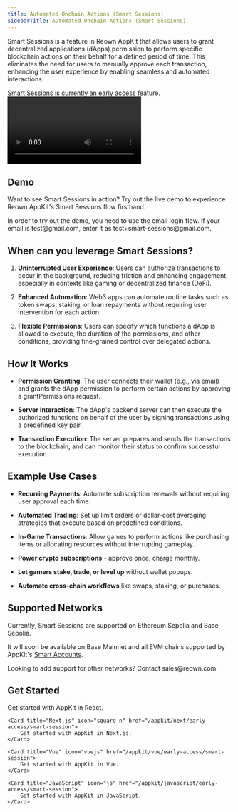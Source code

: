 ```yaml
---
title: Automated Onchain Actions (Smart Sessions)
sidebarTitle: Automated Onchain Actions (Smart Sessions)
---
```


Smart Sessions is a feature in Reown AppKit that allows users to grant decentralized applications (dApps) permission to perform specific blockchain actions on their behalf for a defined period of time. This eliminates the need for users to manually approve each transaction, enhancing the user experience by enabling seamless and automated interactions.

<Note>
Smart Sessions is currently an early access feature.
</Note>

<Frame caption="Tic Tac Toe Game using Smart Sessions">
<video
  controls
  className="w-full aspect-video"
  src="/images/smart-sessions-demo.mp4"
></video>
</Frame>

## Demo

Want to see Smart Sessions in action? Try out the live demo to experience Reown AppKit's Smart Sessions flow firsthand.

<Note>
In order to try out the demo, you need to use the email login flow. If your email is test@gmail.com, enter it as test+smart-sessions@gmail.com.
</Note>

<CardGroup cols={2}>
    <Card icon="flask" title="Try Demo" href="https://smart-sessions-demo.reown.com/?utm_source=navbar&utm_medium=docs&utm_campaign=backlinks" external />
</CardGroup>

## When can you leverage Smart Sessions?

1. **Uninterrupted User Experience**: Users can authorize transactions to occur in the background, reducing friction and enhancing engagement, especially in contexts like gaming or decentralized finance (DeFi). 

2. **Enhanced Automation**: Web3 apps can automate routine tasks such as token swaps, staking, or loan repayments without requiring user intervention for each action. 

3. **Flexible Permissions**: Users can specify which functions a dApp is allowed to execute, the duration of the permissions, and other conditions, providing fine-grained control over delegated actions.

## How It Works

- **Permission Granting**: The user connects their wallet (e.g., via email) and grants the dApp permission to perform certain actions by approving a grantPermissions request. 

- **Server Interaction**: The dApp's backend server can then execute the authorized functions on behalf of the user by signing transactions using a predefined key pair. 

- **Transaction Execution**: The server prepares and sends the transactions to the blockchain, and can monitor their status to confirm successful execution. 

## Example Use Cases
- **Recurring Payments**: Automate subscription renewals without requiring user approval each time.

- **Automated Trading**: Set up limit orders or dollar-cost averaging strategies that execute based on predefined conditions.

- **In-Game Transactions**: Allow games to perform actions like purchasing items or allocating resources without interrupting gameplay. 

- **Power crypto subscriptions** - approve once, charge monthly.
- **Let gamers stake, trade, or level up** without wallet popups.
- **Automate cross-chain workflows** like swaps, staking, or purchases.

## Supported Networks

Currently, Smart Sessions are supported on Ethereum Sepolia and Base Sepolia. 

It will soon be available on Base Mainnet and all EVM chains supported by AppKit's [Smart Accounts](/appkit/features/smart-accounts). 

<Note>
Looking to add support for other networks? Contact sales@reown.com.
</Note>

## Get Started

<CardGroup cols={2}>
    <Card title="React" icon="react" href="/appkit/react/early-access/smart-session">
        Get started with AppKit in React.
    </Card>

    <Card title="Next.js" icon="square-n" href="/appkit/next/early-access/smart-session">
        Get started with AppKit in Next.js.
    </Card>

    <Card title="Vue" icon="vuejs" href="/appkit/vue/early-access/smart-session">
        Get started with AppKit in Vue.
    </Card>

    <Card title="JavaScript" icon="js" href="/appkit/javascript/early-access/smart-session">
        Get started with AppKit in JavaScript.
    </Card>
</CardGroup>
